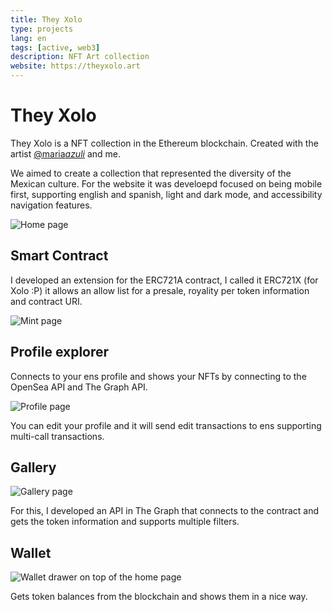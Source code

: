 ```yaml
---
title: They Xolo
type: projects
lang: en
tags: [active, web3]
description: NFT Art collection
website: https://theyxolo.art
---
```


# They Xolo

They Xolo is a NFT collection in the Ethereum blockchain. Created with the artist [@maria*azuli*](https://twitter.com/maria_azuli_) and me.

We aimed to create a collection that represented the diversity of the Mexican culture. For the website it was develoepd focused on being mobile first, supporting english and spanish, light and dark mode, and accessibility navigation features.

<img
	alt="Home page"
	src="https://raw.githubusercontent.com/cesargdm/cesargdm.com/main/src/assets/images/Screenshot%202022-12-01%20at%2011.29.38%20AM.png"
/>

## Smart Contract

I developed an extension for the ERC721A contract, I called it ERC721X (for Xolo :P) it allows an allow list for a presale, royality per token information and contract URI.

<img
	alt="Mint page"
	src="https://github.com/cesargdm/cesargdm.com/raw/main/src/assets/images/Screenshot%202022-12-01%20at%2011.30.59%20AM.png"
/>

## Profile explorer

Connects to your ens profile and shows your NFTs by connecting to the OpenSea API and The Graph API.

<img
	alt="Profile page"
	src="https://github.com/cesargdm/cesargdm.com/raw/main/src/assets/images/Screenshot%202022-12-01%20at%2011.30.35%20AM.png"
/>

You can edit your profile and it will send edit transactions to ens supporting multi-call transactions.

## Gallery

<img
	alt="Gallery page"
	src="https://github.com/cesargdm/cesargdm.com/raw/main/src/assets/images/Screenshot%202022-12-01%20at%2011.29.55%20AM.png"
/>

For this, I developed an API in The Graph that connects to the contract and gets the token information and supports multiple filters.

## Wallet

<img
	alt="Wallet drawer on top of the home page"
	src="https://github.com/cesargdm/cesargdm.com/raw/main/src/assets/images/Screenshot%202022-12-01%20at%2011.29.42%20AM.png"
/>

Gets token balances from the blockchain and shows them in a nice way.
